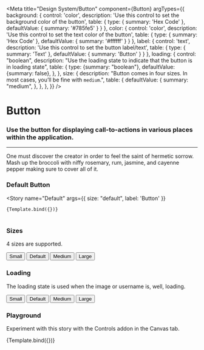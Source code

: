 
<Meta
	title="Design System/Button"
	component={Button}
	argTypes={{
		background: {
			control: 'color',
			description: 'Use this control to set the background color of the button',
			table: {
				type: { summary: 'Hex Code' },
				defaultValue: { summary: '#785fe5' }
			}
		},
		color: {
			control: 'color',
			description: 'Use this control to set the text color of the button',
			table: {
				type: { summary: 'Hex Code' },
				defaultValue: { summary: '#ffffff' }
			}
		},
		label: {
			control: 'text',
			description: 'Use this control to set the button label/text',
			table: {
				type: { summary: 'Text' },
				defaultValue: { summary: 'Button' }
			}
		},
		loading: {
			control: "boolean",
			description:
				"Use the loading state to indicate that the button is in loading state",
			table: {
				type: {summary: "boolean"},
				defaultValue: {summary: false},
			},
		},
		size: {
			description:
				"Button comes in four sizes. In most cases, you’ll be fine with `medium`.",
			table: {
				defaultValue: {
					summary: "medium",
				},
			},
		},
	}}
/>

# Button

### Use the button for displaying call-to-actions in various places within the application.
---

One must discover the creator in order to feel the saint of hermetic sorrow. Mash up the broccoli with niffy rosemary, rum, jasmine, and cayenne pepper making sure to cover all of it.


### Default Button

<Story
	name="Default"
	args={{
		size: "default",
		label: 'Button'
	}}
>
	{Template.bind({})}
</Story>

#
### Sizes

4 sizes are supported.

<Story name="Sizes">
	<div>
		<Button
			size="small"
		>
			Small
		</Button>
		<Button
			size="default"
		>
			Default
		</Button>
		<Button
			size="medium"
		>
			Medium
		</Button>
		<Button
			size="large"
		>
			Large
		</Button>
	</div>
</Story>

### Loading

The loading state is used when the image or username is, well, loading.

<Story name="Loading">
	<div>
		<Button
			size="small"
			loading
		>
			Small
		</Button>
		<Button
			size="default"
			loading
		>
			Default
		</Button>
		<Button
			size="medium"
			loading
		>
			Medium
		</Button>
		<Button
			size="large"
			loading
		>
			Large
		</Button>
	</div>
</Story>

### Playground

Experiment with this story with the Controls addon in the Canvas tab.

<Canvas>
	<Story
		name="Playground"
		args={{
			loading: false,
			size: "default",
			label: "Default"
		}}
	>
		{Template.bind({})}
	</Story>
</Canvas>
